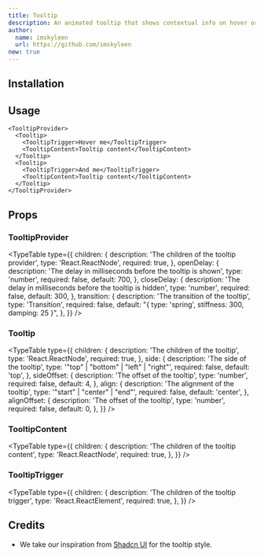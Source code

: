 ```yaml
---
title: Tooltip
description: An animated tooltip that shows contextual info on hover or focus and smoothly glides to the next element without disappearing between transitions.
author:
  name: imskyleen
  url: https://github.com/imskyleen
new: true
---
```


<ComponentPreview name="tooltip-demo" />

## Installation

<ComponentInstallation name="tooltip" />

## Usage

```tsx
<TooltipProvider>
  <Tooltip>
    <TooltipTrigger>Hover me</TooltipTrigger>
    <TooltipContent>Tooltip content</TooltipContent>
  </Tooltip>
  <Tooltip>
    <TooltipTrigger>And me</TooltipTrigger>
    <TooltipContent>Tooltip content</TooltipContent>
  </Tooltip>
</TooltipProvider>
```

## Props

### TooltipProvider

<TypeTable
  type={{
    children: {
      description: 'The children of the tooltip provider',
      type: 'React.ReactNode',
      required: true,
    },
    openDelay: {
      description: 'The delay in milliseconds before the tooltip is shown',
      type: 'number',
      required: false,
      default: 700,
    },
    closeDelay: {
      description: 'The delay in milliseconds before the tooltip is hidden',
      type: 'number',
      required: false,
      default: 300,
    },
    transition: {
      description: 'The transition of the tooltip',
      type: 'Transition',
      required: false,
      default: "{ type: 'spring', stiffness: 300, damping: 25 }",
    },
  }}
/>

### Tooltip

<TypeTable
  type={{
    children: {
      description: 'The children of the tooltip',
      type: 'React.ReactNode',
      required: true,
    },
    side: {
      description: 'The side of the tooltip',
      type: '"top" | "bottom" | "left" | "right"',
      required: false,
      default: 'top',
    },
    sideOffset: {
      description: 'The offset of the tooltip',
      type: 'number',
      required: false,
      default: 4,
    },
    align: {
      description: 'The alignment of the tooltip',
      type: '"start" | "center" | "end"',
      required: false,
      default: 'center',
    },
    alignOffset: {
      description: 'The offset of the tooltip',
      type: 'number',
      required: false,
      default: 0,
    },
  }}
/>

### TooltipContent

<TypeTable
  type={{
    children: {
      description: 'The children of the tooltip content',
      type: 'React.ReactNode',
      required: true,
    },
  }}
/>

### TooltipTrigger

<TypeTable
  type={{
    children: {
      description: 'The children of the tooltip trigger',
      type: 'React.ReactElement',
      required: true,
    },
  }}
/>

## Credits

- We take our inspiration from [Shadcn UI](https://ui.shadcn.com/docs/components/tooltip) for the tooltip style.
